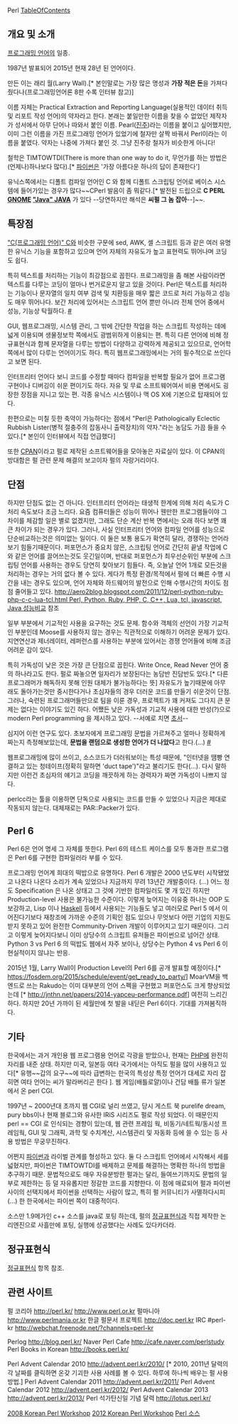 Perl
[[TableOfContents]]
== 개요 및 소개 ==
[[프로그래밍 언어]]의 일종.

1987년 발표되어 2015년 현재 28년 된 언어이다.

만든 이는 래리 월(Larry Wall).[* 본인말로는 가장 많은 명성과 '''가장 적은 돈'''을 가져다 줬다나(프로그래밍언어론 8판 수록 인터뷰 참고)]

이름 자체는 Practical Extraction and Reporting Language(실용적인 데이터 취득 및 리포트 작성 언어)의 약자라고 한다. 본래는 붙일만한 이름을 찾을 수 없었던 제작자가 성서에서 아무 단어나 따와서 붙인 이름. Pearl([[진주]])라는 이름을 붙이고 싶어했지만, 이미 그런 이름을 가진 프로그래밍 언어가 있었기에 철자만 살짝 바꿔서 Perl이라는 이름을 붙였다. 약자는 나중에 가져다 붙인 것. 그냥 진주랑 철자가 비슷한게 아니다!

철학은 TIMTOWTDI(There is more than one way to do it, 무언가를 하는 방법은 (언제나)하나보다 많다).[* [[파이썬]]은 '가장 아름다운 하나의 답이 존재한다']

유닉스쪽에서는 디폴트 컴파일 언어인 C 와 함께 디폴트 스크립팅 언어로 베이스 시스템에 들어가있는 경우가 많다~~CPerl 발음이 좀 뭐같다.[* 발전된 드립으로 '''C PERL [[GNOME]] [["Java" JAVA]]''' 가 있다 --당연하지만 해석은 '''씨펄 그 놈 잡아'''--]~~. 

== 특장점 ==
[["C(프로그래밍 언어)" C]]와 비슷한 구문에 sed, AWK, 셸 스크립트 등과 같은 여러 유명한 유닉스 기능을 포함하고 있으며 언어 자체의 자유도가 높고 표현력도 뛰어나며 코딩도 쉽다.

특히 텍스트를 처리하는 기능이 최강점으로 꼽힌다. 프로그래밍을 좀 해본 사람이라면 텍스트를 다루는 코딩이 얼마나 번거로운지 알고 있을 것이다. Perl은 텍스트를 처리하는 기능이나 문자열의 일치 여부 검색 및 치환등을 매우 짧은 코드로 처리 가능하고 성능도 매우 뛰어나다. 보간 처리에 있어서는 스크립트 언어 뿐만 아니라 전체 언어 중에서 성능, 기능상 탁월하다. [http://raid6.com.au/~onlyjob/posts/arena/ #]

GUI, 웹프로그래밍, 시스템 관리, 그 밖에 간단한 작업을 하는 스크립트 작성하는 데에 넓게 이용되며 생물정보학 쪽에서도 광범위하게 이용되는 편. 특히 다른 언어에 비해 정규표현식과 함께 문자열을 다루는 방법이 다양하고 강력하게 제공되고 있으므로, 언어학쪽에서 많이 다루는 언어이기도 하다. 특히 웹프로그래밍에서는 거의 필수적으로 쓰인다고 보면 된다.

인터프리터 언어다 보니 코드를 수정할 때마다 컴파일을 반복할 필요가 없어 프로그램 구현이나 디버깅이 쉬운 편이기도 하다. 자유 및 무료 소프트웨어여서 비용 면에서도 굉장한 장점을 지니고 있는 편. 각종 유닉스 시스템이나 맥 OS X에 기본으로 탑재되어 있다.

한편으로는 미칠 듯한 축약이 가능하다는 점에서 "Perl은 Pathologically Eclectic Rubbish Lister(병적 절충주의 잡동사니 출력장치)의 약자."라는 농담도 가끔 들을 수 있다.[* 본인이 인터뷰에서 직접 언급했다]

또한 [http://www.cpan.org/ CPAN]이라고 펄로 제작된 소프트웨어들을 모아놓은 자료실이 있다. 이 CPAN의 방대함은 펄 관련 문제 해결의 보고이자 펄의 자랑거리이다.

== 단점 ==
하지만 단점도 없는 건 아니다. 인터프리터 언어라는 태생적 한계에 의해 처리 속도가 C처리 속도보다 조금 느리다. 요즘 컴퓨터들은 성능이 뛰어나 웬만한 프로그램들이야 그 차이를 체감할 일은 별로 없겠지만, 그래도 단순 계산 반복 면에서는 오래 하다 보면 꽤 큰 차이가 되는 경우가 있다. 그러나, 사실 인터프리터 언어와 컴파일 언어를 성능으로 단순비교하는것은 의미없는 일이다. 이 둘은 보통 용도가 확연히 달라, 경쟁하는 언어라 보기 힘들기때문이다. 퍼포먼스가 중요치 않은, 스크립팅 언어로 간단히 끝낼 작업에 C 와 같은 언어를 끌어쓰는것도 웃긴일이며, 반대로 퍼포먼스가 최우선순위인 부분에 스크립팅 언어를 사용하는 경우도 당연히 찾아보기 힘들다. 즉, 오늘날 언어 1개로 모든것을 처리하는 경우는 거의 없다 볼 수 있다. 게다가 특정 환경/목적에서 펄에 더 빠른 수행 시간을 내는 경우도 있으며, 언어 자체와 하드웨어의 발전으로 인해 수행시간의 차이도 점점 줄어들고 있다. [[http://aero2blog.blogspot.com/2011/12/perl-python-ruby-php-c-c-lua-tcl.html Perl, Python, Ruby, PHP, C, C++, Lua, tcl, javascript, Java 성능비교]] 참조 

일부 부분에서 기교적인 사용을 요구하는 것도 문제. 함수와 객체의 선언이 가장 기교적인 부분인데 Moose를 사용하지 않는 경우는 직관적으로 이해하기 어려운 문제가 있다. 지연연산과 제너레이터, 레퍼런스를 사용하는 부분에 있어서는 경쟁 언어들에 비해 조금 어려운 감이 있다.

특히 가독성이 낮은 것은 가장 큰 단점으로 꼽힌다. Write Once, Read Never 언어 중의 하나라고도 한다. 펄로 짜놓으면 일자리가 보장된다는 농담반 진담반도 있다.[* 다른 프로그래머가 해독하지 못해 인원 대체가 불가능하다는 뜻] 자유도가 높기때문에 아무래도 돌아가는것만 중시한다거나 초심자들의 경우 더러운 코드를 만들기 쉬운것이 단점. 그러나, 숙련된 프로그래머들만으로 팀을 이룬 경우, 프로젝트가 꽤 커져도 그다지 큰 문제는 없다는 이야기도 있긴 하다. 어쨌든 낮은 가독성과 기교적 사용에 대한 반성(?)으로 modern Perl programming 을 제시하고 있다. --서예로 치면 [[초서]]--

심지어 이런 연구도 있다. 초보자에게 프로그래밍 문법을 가르쳐주고 얼마나 정확하게 짜는지 측정해보았는데, '''문법을 랜덤으로 생성한 언어가 더 나았다'''고 한다.(…) [http://developers.slashdot.org/story/11/10/27/213231/is-perl-better-than-a-randomly-generated-programming-language #]

웹프로그래밍에 많이 쓰이고, 소스코드가 더러워보이는 특성 때문에, "인터넷을 땜빵 연결하고 있는 청테이프(정확히 말하면 'duct tape')"라고 불리기도 한다(...). 다시 말하지만 이런건 초심자의 얘기고 코딩을 깨끗하게 하는 경력자가 짜면 가독성이 나쁘지 않다. 

perlcc라는 툴을 이용하면 단독으로 사용되는 코드를 만들 수 있었으나 지금은 제대로 작동되지 않는다. 대체재로는 PAR::Packer가 있다.

== Perl 6 ==
Perl 6은 언어 명세 그 자체를 뜻한다. Perl 6의 테스트 케이스를 모두 통과한 프로그램은 Perl 6를 구현한 컴파일러라 부를 수 있다.

프로그래밍 언어계 희대의 떡밥으로 유명하다. Perl 6 개발은 2000 년도부터 시작됐었고 나온다 나온다 소리가 계속 있었으나 지금까지 무려 13년간 개발중이다. (...) 어느 정도 Specification 은 나온 상태고 그 것에 기반한 컴파일러도 몇 개 있긴 하지만 Production-level 사용은 불가능한 수준이다. 이렇게 늦어지는 이유중 하나는 OOP 도 보강하고, Lisp 이나 [[Haskell]] 등에서 사용되는 기능들도 넣고 여러모로 Perl 5 에서 이어진다기보다 재창조에 가까운 수준의 기획인 점도 있으나 무엇보다 어떤 기업의 지원도 받지 못하고 있어 완전한 Community-Driven 개발이 이루어지고 있기 때문이다. 그리고 이렇게 늦어지다보니 이미 상당수의 스크립트 유저들은 파이썬으로 넘어간 상태. Python 3 vs Perl 6 의 떡밥도 웹에서 자주 보이나, 상당수는 Python 4 vs Perl 6 이 현실적이지 않냐는 반응. 

2015년 1월, Larry Wall이 Production Level의 Perl 6를 공개 발표할 예정이다.[* https://fosdem.org/2015/schedule/event/get_ready_to_party/] MoarVM을 백엔드로 쓰는 Rakudo는 이미 대부분의 언어 스펙을 구현했고 퍼포먼스도 크게 향상되었는데 [* http://jnthn.net/papers/2014-yapceu-performance.pdf] 여전히 느리긴 하다. 하지만 20년 가까이 된 세월만에 첫 발을 내딛은 Perl 6이다. 기대를 가져봄직하다.

== 기타 ==
한국에서는 과거 개인용 웹 프로그램용 언어로 각광을 받았으나, 현재는 [[PHP]]에 완전히 자리를 내준 상태. 하지만 미국, 일본등 여타 국가에서는 아직도 펄을 많이 사용하고 있다[* 유행~~갑의 요구~~에 따라 급변하는 한국의 특성상 특정 언어가 대세로 자리 잡히면 여타 언어는 씨가 말라버리곤 한다  ]. 웹 게임(배틀로얄)이나 건담 배틀 류가 일본에서 온 perl CGI.

1997년 ~ 2000년대 초까지 웹 CGI로 널리 쓰였고, 당시 게스트 북 purelife dream, pury bbs이나 현재 블로그와 유사한 IRiS 시리즈도 펄로 작성 되었다. 이 때문인지 perl == CGI 로 인식되는 경향이 있는데, 웹 관련 프레임 웍, 비동기/네트웍/동시성 프레임웍, GUI 및 그래픽, 과학 및 수치계산, 시스템관리 및 자동화 등에 쓸 수 있는 등 사용 방법은 무궁무진하다.

어쩐지 [[파이썬]]과 라이벌 관계를 형성하고 있다. 둘 다 스크립트 언어에서 시작해서 세를 넓혔지만, 파이썬은 TIMTOWTDI를 배제하고 문제를 해결하는 명확한 하나의 방법을 추구하기 때문. 문법적으로도 매우 자유분방한 펄과는 달리, 들여쓰기까지도 문법의 일부로 제한하는 등 덜 자유롭지만 정갈한 코드를 지향한다. 이 점에 매료되어 펄과 파이썬 사이의 선택지에서 파이썬을 선택하는 사람이 많고, 특히 펄 커뮤니티가 사멸하다시피(...) 한 한국에서는 파이썬 쪽이 대중적이다.

소스만 1.9메가인 c++ 소스를 java로 포팅 하는데, 펄의 [[정규표현식]]과 직접 제작한 논리엔진으로 사흘만에 포팅, 실행에 성공했다는 사례도 있다카더라.
== 정규표현식 ==
[[정규표현식]] 항목 참조.

== 관련 사이트 ==
펄 코리아 http://perl.kr/ http://www.perl.or.kr
펄마니아	http://www.perlmania.or.kr
한글 펄문서 프로젝트	http://doc.perl.kr
IRC #perl-kr	http://webchat.freenode.net/?channels=perl-kr

Perlog	http://blog.perl.kr/
Naver Perl Cafe	http://cafe.naver.com/perlstudy
Perl Books in Korean	http://books.perl.kr/

Perl Advent Calendar 2010	http://advent.perl.kr/2010/ [* 2010, 2011년 달력의 각 날짜를 클릭하면 온갖 기괴한 사용 사례를 볼 수 있다. 하루에 하나씩 배우는 펄 사용 방법.]
Perl Advent Calendar 2011	http://advent.perl.kr/2011/
Perl Advent Calendar 2012	http://advent.perl.kr/2012/
Perl Advent Calendar 2013      http://advent.perl.kr/2013/
Perl 석가탄신일 기념 달력	http://lotus.perl.kr/

[http://event.perl.kr/kpw2008/ 2008 Korean Perl Workshop]
[http://event.perl.kr/kpw2012/ 2012 Korean Perl Workshop]
[http://perl5.git.perl.org/perl.git/tags Perl 소스]
